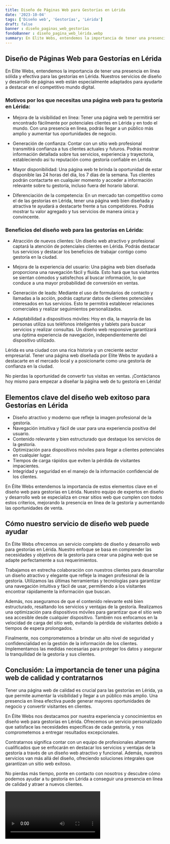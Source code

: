 ```yaml
---
title: Diseño de Páginas Web para Gestorías en Lérida
date: '2023-10-04'
tags: ['Diseño web', 'Gestorías', 'Lérida']
draft: false
banner : diseño_paginas_web_gestorías
fondoBanner : diseño_pagina_web_lérida.webp
summary: En Elite Webs, entendemos la importancia de tener una presencia en línea sólida y efectiva para las gestorías en Lérida. Nuestros servicios de diseño y desarrollo de páginas web están especialmente adaptados para ayudarte a destacar en el competitivo mundo digital.
---
```


## Diseño de Páginas Web para Gestorías en Lérida

En Elite Webs, entendemos la importancia de tener una presencia en línea sólida y efectiva para las gestorías en Lérida. Nuestros servicios de diseño y desarrollo de páginas web están especialmente adaptados para ayudarte a destacar en el competitivo mundo digital.

### Motivos por los que necesitas una página web para tu gestoría en Lérida:

- Mejora de la visibilidad en línea: Tener una página web te permitirá ser encontrado fácilmente por potenciales clientes en Lérida y en todo el mundo. Con una presencia en línea, podrás llegar a un público más amplio y aumentar tus oportunidades de negocio.

- Generación de confianza: Contar con un sitio web profesional transmitirá confianza a tus clientes actuales y futuros. Podrás mostrar información detallada sobre tus servicios, experiencia y trayectoria, estableciendo así tu reputación como gestoría confiable en Lérida.

- Mayor disponibilidad: Una página web te brinda la oportunidad de estar disponible las 24 horas del día, los 7 días de la semana. Tus clientes podrán contactarte en cualquier momento y acceder a información relevante sobre tu gestoría, incluso fuera del horario laboral.

- Diferenciación de la competencia: En un mercado tan competitivo como el de las gestorías en Lérida, tener una página web bien diseñada y atractiva te ayudará a destacarte frente a tus competidores. Podrás mostrar tu valor agregado y tus servicios de manera única y convincente.

### Beneficios del diseño web para las gestorías en Lérida:

- Atracción de nuevos clientes: Un diseño web atractivo y profesional captará la atención de potenciales clientes en Lérida. Podrás destacar tus servicios y destacar los beneficios de trabajar contigo como gestoría en la ciudad.

- Mejora de la experiencia del usuario: Una página web bien diseñada proporciona una navegación fácil y fluida. Esto hará que tus visitantes se sientan cómodos y satisfechos al buscar información, lo que conduce a una mayor probabilidad de conversión en ventas.

- Generación de leads: Mediante el uso de formularios de contacto y llamadas a la acción, podrás capturar datos de clientes potenciales interesados en tus servicios. Esto te permitirá establecer relaciones comerciales y realizar seguimientos personalizados.

- Adaptabilidad a dispositivos móviles: Hoy en día, la mayoría de las personas utiliza sus teléfonos inteligentes y tablets para buscar servicios y realizar consultas. Un diseño web responsive garantizará una óptima experiencia de navegación, independientemente del dispositivo utilizado.

Lérida es una ciudad con una rica historia y un creciente sector empresarial. Tener una página web diseñada por Elite Webs te ayudará a destacarte en el mercado local y a posicionarte como una gestoría de confianza en la ciudad.

No pierdas la oportunidad de convertir tus visitas en ventas. ¡Contáctanos hoy mismo para empezar a diseñar la página web de tu gestoría en Lérida!

<GifSeo />

<Cta />

## Elementos clave del diseño web exitoso para Gestorías en Lérida

- Diseño atractivo y moderno que refleje la imagen profesional de la gestoría.
- Navegación intuitiva y fácil de usar para una experiencia positiva del usuario.
- Contenido relevante y bien estructurado que destaque los servicios de la gestoría.
- Optimización para dispositivos móviles para llegar a clientes potenciales en cualquier lugar.
- Tiempos de carga rápidos que eviten la pérdida de visitantes impacientes.
- Integridad y seguridad en el manejo de la información confidencial de los clientes.

En Élite Webs entendemos la importancia de estos elementos clave en el diseño web para gestorías en Lérida. Nuestro equipo de expertos en diseño y desarrollo web se especializa en crear sitios web que cumplen con todos estos criterios, mejorando la presencia en línea de la gestoría y aumentando las oportunidades de venta.

## Cómo nuestro servicio de diseño web puede ayudar

En Élite Webs ofrecemos un servicio completo de diseño y desarrollo web para gestorías en Lérida. Nuestro enfoque se basa en comprender las necesidades y objetivos de la gestoría para crear una página web que se adapte perfectamente a sus requerimientos.

Trabajamos en estrecha colaboración con nuestros clientes para desarrollar un diseño atractivo y elegante que refleje la imagen profesional de la gestoría. Utilizamos las últimas herramientas y tecnologías para garantizar una navegación intuitiva y fácil de usar, permitiendo a los visitantes encontrar rápidamente la información que buscan.

Además, nos aseguramos de que el contenido relevante esté bien estructurado, resaltando los servicios y ventajas de la gestoría. Realizamos una optimización para dispositivos móviles para garantizar que el sitio web sea accesible desde cualquier dispositivo. También nos enfocamos en la velocidad de carga del sitio web, evitando la pérdida de visitantes debido a tiempos de espera prolongados.

Finalmente, nos comprometemos a brindar un alto nivel de seguridad y confidencialidad en la gestión de la información de los clientes. Implementamos las medidas necesarias para proteger los datos y asegurar la tranquilidad de la gestoría y sus clientes.

## Conclusión: La importancia de tener una página web de calidad y contratarnos

Tener una página web de calidad es crucial para las gestorías en Lérida, ya que permite aumentar la visibilidad y llegar a un público más amplio. Una presencia en línea efectiva puede generar mayores oportunidades de negocio y convertir visitantes en clientes.

En Élite Webs nos destacamos por nuestra experiencia y conocimientos en diseño web para gestorías en Lérida. Ofrecemos un servicio personalizado que satisface las necesidades específicas de cada gestoría, y nos comprometemos a entregar resultados excepcionales.

Contratarnos significa contar con un equipo de profesionales altamente cualificados que se enfocarán en destacar los servicios y ventajas de la gestoría a través de un diseño web atractivo y funcional. Además, nuestros servicios van más allá del diseño, ofreciendo soluciones integrales que garantizan un sitio web exitoso.

No pierdas más tiempo, ponte en contacto con nosotros y descubre cómo podemos ayudar a tu gestoría en Lérida a conseguir una presencia en línea de calidad y atraer a nuevos clientes.

<Video />

<CtaBot job='Gestorías' city='Lérida'/>

<Gmaps query='Lérida+españa+maps' />